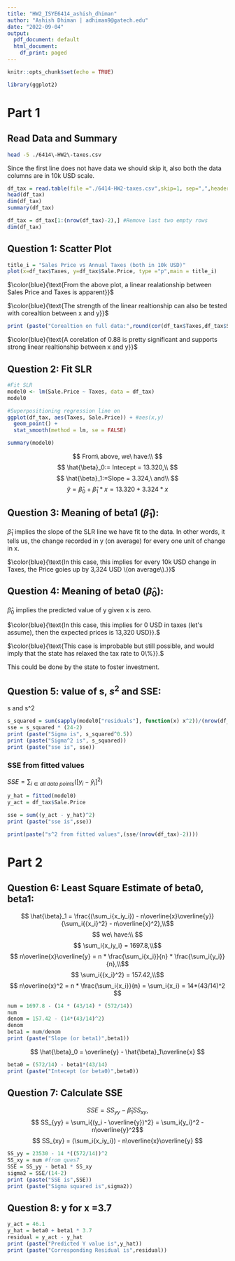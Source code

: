 ```yaml
---
title: "HW2_ISYE6414_ashish_dhiman"
author: "Ashish Dhiman | adhiman9@gatech.edu"
date: "2022-09-04"
output:
  pdf_document: default
  html_document:
    df_print: paged
---
```


```r
knitr::opts_chunk$set(echo = TRUE)
```

```r
library(ggplot2)
```

# Part 1

## Read Data and Summary

```bash
head -5 ./6414\-HW2\-taxes.csv
```

Since the first line does not have data we should skip it, also both the data columns are in 10k USD scale.

```r
df_tax = read.table(file ="./6414-HW2-taxes.csv",skip=1, sep=",",header=TRUE)
head(df_tax)
dim(df_tax)
summary(df_tax)
```

```r
df_tax = df_tax[1:(nrow(df_tax)-2),] #Remove last two empty rows
dim(df_tax)
```

## Question 1: Scatter Plot

```r
title_i = "Sales Price vs Annual Taxes (both in 10k USD)"
plot(x=df_tax$Taxes, y=df_tax$Sale.Price, type ="p",main = title_i)
```

$\color{blue}{\text{From the above plot, a linear realationship between Sales Price and Taxes is apparent}}$

$\color{blue}{\text{The strength of the linear realtionship can also be tested with corealtion between x and y}}$

```r
print (paste("Corealtion on full data:",round(cor(df_tax$Taxes,df_tax$Sale.Price),2)))
```

$\color{blue}{\text{A corelation of 0.88 is pretty significant and supports strong linear realtionship between x and y}}$

## Question 2: Fit SLR

```r
#Fit SLR
model0 <- lm(Sale.Price ~ Taxes, data = df_tax)
model0

#Superpositioning regression line on 
ggplot(df_tax, aes(Taxes, Sale.Price)) + #aes(x,y)
  geom_point() +
  stat_smooth(method = lm, se = FALSE)
```

```r
summary(model0)
```

$$
From\ above, we\ have:\\
$$ $$
\hat{\beta}_0:= Intecept = 13.320,\\
$$ $$
\hat{\beta}_1:=Slope = 3.324,\ and\\
$$ $$
\hat{y} = \hat{\beta}_0 +\hat{\beta}_1 * x = 13.320 + 3.324 *x
$$

## Question 3: Meaning of beta1 ($\hat{\beta}_1$):

$\hat{\beta}_1$ implies the slope of the SLR line we have fit to the data. In other words, it tells us, the change recorded in y (on average) for every one unit of change in x.

$\color{blue}{\text{In this case, this implies for every 10k USD change in Taxes, the Price goies up by 3,324 USD \(on average\).}}$

## Question 4: Meaning of beta0 ($\hat{\beta}_0$):

$\hat{\beta}_0$ implies the predicted value of y given x is zero.

$\color{blue}{\text{In this case, this implies for 0 USD in taxes (let's assume), then the expected prices is 13,320 USD}}.$

$\color{blue}{\text{This case is improbable but still possible, and would imply that the state has relaxed the tax rate to 0\%}}.$

This could be done by the state to foster investment.

## Question 5: value of s, $s^2$ and SSE:

s and s\^2

```r
s_squared = sum(sapply(model0["residuals"], function(x) x^2))/(nrow(df_tax)-2)
sse = s_squared * (24-2)
print (paste("Sigma is", s_squared^0.5))
print (paste("Sigma^2 is", s_squared))
print (paste("sse is", sse))
```

### SSE from fitted values

$SSE = \sum_{i \in all\ data\ points}([y_i - \hat{y}_i]^2)$

```r
y_hat = fitted(model0)
y_act = df_tax$Sale.Price

sse = sum((y_act - y_hat)^2)
print (paste("sse is",sse))

print(paste("s^2 from fitted values",(sse/(nrow(df_tax)-2))))
```

# Part 2

## Question 6: Least Square Estimate of beta0, beta1:

$$
\hat{\beta}_1 = \frac{(\sum_i{x_iy_i}) - n\overline{x}\overline{y}}{\sum_i{{x_i}^2} - n\overline{x}^2},\\$$ $$
we\ have:\\
$$ $$
\sum_i{x_iy_i} = 1697.8,\\$$ $$
n\overline{x}\overline{y} = n * \frac{\sum_i{x_i}}{n} * \frac{\sum_i{y_i}}{n},\\$$ $$
\sum_i{{x_i}^2} = 157.42,\\$$ $$
n\overline{x}^2 = n * \frac{\sum_i{x_i}}{n} = \sum_i{x_i} = 14*(43/14)^2
$$

```r
num = 1697.8 - (14 * (43/14) * (572/14))
num
denom = 157.42 - (14*(43/14)^2)
denom
beta1 = num/denom
print (paste("Slope (or beta1)",beta1))
```

$$
\hat{\beta}_0 = \overline{y} - \hat{\beta}_1\overline{x}
$$

```r
beta0 = (572/14) - beta1*(43/14)
print (paste("Intecept (or beta0)",beta0))
```

## Question 7: Calculate SSE

$$
SSE = SS_{yy} - \hat{\beta}_1SS_{xy},$$ $$
SS_{yy} = \sum_i{(y_i - \overline{y})^2} = \sum_i{y_i}^2 - n\overline{y}^2$$ $$
SS_{xy} = (\sum_i{x_iy_i}) - n\overline{x}\overline{y}
$$

```r
SS_yy = 23530 - 14 *((572/14))^2
SS_xy = num #from ques7
SSE = SS_yy - beta1 * SS_xy
sigma2 = SSE/(14-2)
print (paste("SSE is",SSE))
print (paste("Sigma squared is",sigma2))
```

## Question 8: y for x =3.7

```r
y_act = 46.1
y_hat = beta0 + beta1 * 3.7
residual = y_act - y_hat
print (paste("Predicted Y value is",y_hat))
print (paste("Corresponding Residual is",residual))
```
